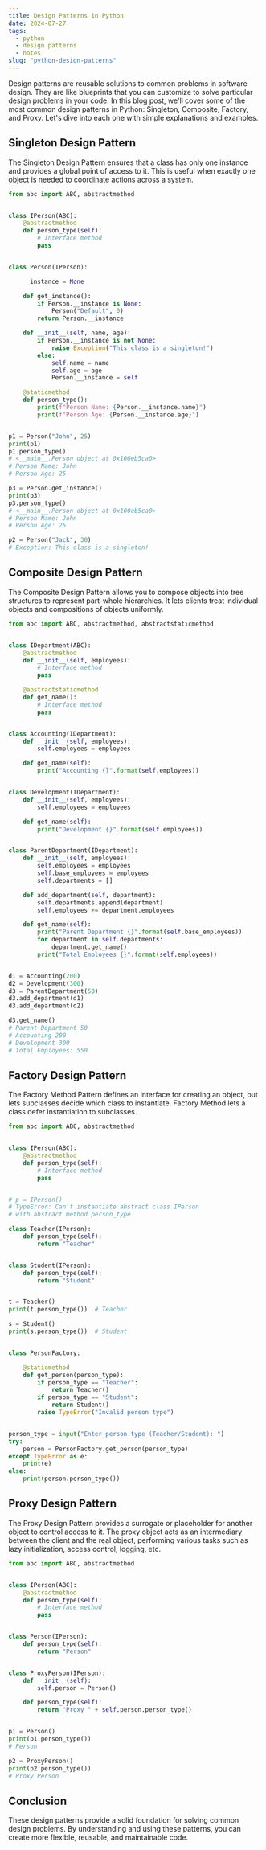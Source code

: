 ```yaml
---
title: Design Patterns in Python
date: 2024-07-27
tags:
  - python
  - design patterns
  - notes
slug: "python-design-patterns"
---
```


Design patterns are reusable solutions to common problems in software design. They are like blueprints that you can customize to solve particular design problems in your code. In this blog post, we'll cover some of the most common design patterns in Python: Singleton, Composite, Factory, and Proxy. Let's dive into each one with simple explanations and examples.

## Singleton Design Pattern

The Singleton Design Pattern ensures that a class has only one instance and provides a global point of access to it. This is useful when exactly one object is needed to coordinate actions across a system.

```python
from abc import ABC, abstractmethod


class IPerson(ABC):
    @abstractmethod
    def person_type(self):
        # Interface method
        pass


class Person(IPerson):

    __instance = None

    def get_instance():
        if Person.__instance is None:
            Person("Default", 0)
        return Person.__instance

    def __init__(self, name, age):
        if Person.__instance is not None:
            raise Exception("This class is a singleton!")
        else:
            self.name = name
            self.age = age
            Person.__instance = self

    @staticmethod
    def person_type():
        print(f"Person Name: {Person.__instance.name}")
        print(f"Person Age: {Person.__instance.age}")


p1 = Person("John", 25)
print(p1)
p1.person_type()
# <__main__.Person object at 0x100eb5ca0>
# Person Name: John
# Person Age: 25

p3 = Person.get_instance()
print(p3)
p3.person_type()
# <__main__.Person object at 0x100eb5ca0>
# Person Name: John
# Person Age: 25

p2 = Person("Jack", 30)
# Exception: This class is a singleton!
```

## Composite Design Pattern

The Composite Design Pattern allows you to compose objects into tree structures to represent part-whole hierarchies. It lets clients treat individual objects and compositions of objects uniformly.

```python
from abc import ABC, abstractmethod, abstractstaticmethod


class IDepartment(ABC):
    @abstractmethod
    def __init__(self, employees):
        # Interface method
        pass

    @abstractstaticmethod
    def get_name():
        # Interface method
        pass


class Accounting(IDepartment):
    def __init__(self, employees):
        self.employees = employees

    def get_name(self):
        print("Accounting {}".format(self.employees))


class Development(IDepartment):
    def __init__(self, employees):
        self.employees = employees

    def get_name(self):
        print("Development {}".format(self.employees))


class ParentDepartment(IDepartment):
    def __init__(self, employees):
        self.employees = employees
        self.base_employees = employees
        self.departments = []

    def add_department(self, department):
        self.departments.append(department)
        self.employees += department.employees

    def get_name(self):
        print("Parent Department {}".format(self.base_employees))
        for department in self.departments:
            department.get_name()
        print("Total Employees {}".format(self.employees))


d1 = Accounting(200)
d2 = Development(300)
d3 = ParentDepartment(50)
d3.add_department(d1)
d3.add_department(d2)

d3.get_name()
# Parent Department 50
# Accounting 200
# Development 300
# Total Employees: 550
```

## Factory Design Pattern

The Factory Method Pattern defines an interface for creating an object, but lets subclasses decide which class to instantiate. Factory Method lets a class defer instantiation to subclasses.

```python
from abc import ABC, abstractmethod


class IPerson(ABC):
    @abstractmethod
    def person_type(self):
        # Interface method
        pass


# p = IPerson()
# TypeError: Can't instantiate abstract class IPerson
# with abstract method person_type

class Teacher(IPerson):
    def person_type(self):
        return "Teacher"


class Student(IPerson):
    def person_type(self):
        return "Student"


t = Teacher()
print(t.person_type())  # Teacher

s = Student()
print(s.person_type())  # Student


class PersonFactory:

    @staticmethod
    def get_person(person_type):
        if person_type == "Teacher":
            return Teacher()
        if person_type == "Student":
            return Student()
        raise TypeError("Invalid person type")


person_type = input("Enter person type (Teacher/Student): ")
try:
    person = PersonFactory.get_person(person_type)
except TypeError as e:
    print(e)
else:
    print(person.person_type())
```

## Proxy Design Pattern

The Proxy Design Pattern provides a surrogate or placeholder for another object to control access to it. The proxy object acts as an intermediary between the client and the real object, performing various tasks such as lazy initialization, access control, logging, etc.

```python
from abc import ABC, abstractmethod


class IPerson(ABC):
    @abstractmethod
    def person_type(self):
        # Interface method
        pass


class Person(IPerson):
    def person_type(self):
        return "Person"


class ProxyPerson(IPerson):
    def __init__(self):
        self.person = Person()

    def person_type(self):
        return "Proxy " + self.person.person_type()


p1 = Person()
print(p1.person_type())
# Person

p2 = ProxyPerson()
print(p2.person_type())
# Proxy Person
```

## Conclusion

These design patterns provide a solid foundation for solving common design problems. By understanding and using these patterns, you can create more flexible, reusable, and maintainable code.
